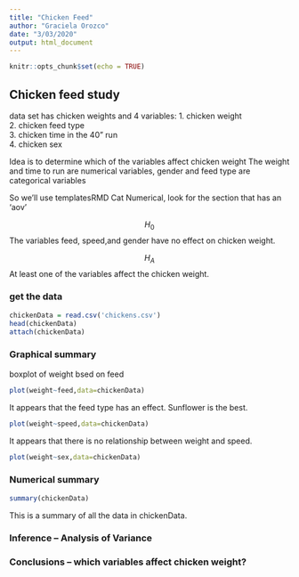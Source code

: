 ```yaml
---
title: "Chicken Feed"
author: "Graciela Orozco"
date: "3/03/2020"
output: html_document
---
```


```r
knitr::opts_chunk$set(echo = TRUE)

```

##  Chicken feed study  

data set has chicken weights and 4 variables:
  1.  chicken weight  
  2.  chicken feed type  
  3.  chicken time in the 40" run  
  4.  chicken sex   

Idea is to determine which of the variables affect chicken weight 
The weight and time to run are numerical variables, gender and feed type are categorical variables

So we'll use templatesRMD Cat Numerical, look for the section that has an 'aov'

<!-- This question is like a bunch of t-tests, but instead of doing the t-test a bunch of times we use ANOVA to do all the comparisons at once!  !-->

$$H_0$$ The variables feed, speed,and gender have no effect on chicken weight.

$$H_A$$ At least one of the variables affect the chicken weight.

### get the data

```r
chickenData = read.csv('chickens.csv')
head(chickenData)
attach(chickenData)
```

### Graphical summary

<!-- plot chicken weight against each of the three explanatory variables.  Weight against a categorial varable is a boxplot, weight against a numerical variable is a scatter plot !-->

boxplot of weight bsed on feed

```r
plot(weight~feed,data=chickenData)
```

It appears that the feed type has an effect. Sunflower is the best.

```r
plot(weight~speed,data=chickenData)
```

It appears that there is no relationship between weight and speed.

```r
plot(weight~sex,data=chickenData)
```



### Numerical summary

```r
summary(chickenData)
```
This is a summary of all the data in chickenData.


### Inference -- Analysis of Variance



###  Conclusions  -- which variables affect chicken weight?




